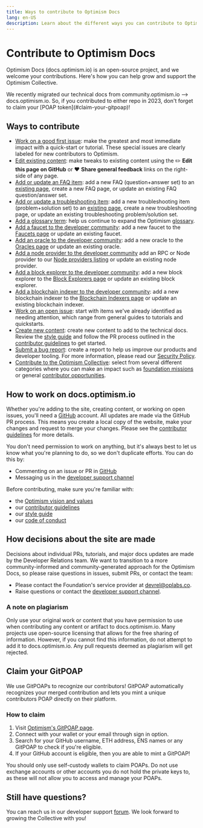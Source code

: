 ```yaml
---
title: Ways to contribute to Optimism Docs
lang: en-US
description: Learn about the different ways you can contribute to Optimism Docs.
---
```



# Contribute to Optimism Docs

Optimism Docs (docs.optimism.io) is an open-source project, and we welcome your contributions. Here's how you can help grow and support the Optimism Collective.

<Callout type="info">
  We recently migrated our technical docs from community.optimism.io --> docs.optimism.io.
  So, if you contributed to either repo in 2023, don't forget to claim your [POAP token](#claim-your-gitpoap)!
</Callout>

## Ways to contribute

*   [Work on a good first issue](https://github.com/ethereum-optimism/docs/labels/good%20first%20issue): make the greatest and most immediate impact with a quick-start or tutorial. These special issues are clearly labeled for new contributors to Optimism.
*   [Edit existing content](#how-to-work-on-docsoptimismio): make tweaks to existing content using the ✏️ **Edit this page on GitHub** or ❤️ **Share general feedback** links on the right-side of any page.
*   [Add or update an FAQ item](https://github.com/ethereum-optimism/docs/issues/new?assignees=\&labels=documentation%2Cfaq%2Ccommunity-request\&projects=\&template=suggest_faq_item.yaml\&title=Suggest+an+FAQ+item):
    add a new FAQ (question+answer set) to an [existing page](/chain/security/faq#security-model-faq), create a new FAQ page, or update an existing FAQ question/answer set.
*   [Add or update a troubleshooting item](https://github.com/ethereum-optimism/docs/issues/new?assignees=\&labels=documentation%2Ctroubleshooting%2Ccommunity-request\&projects=\&template=suggest_troubleshooting_item.yaml\&title=Suggest+a+troubleshooting+item):
    add a new troubleshooting item (problem+solution set) to an [existing page](/builders/chain-operators/management/troubleshooting), create a new troubleshooting page, or update an existing troubleshooting problem/solution set.
*   [Add a glossary term](https://github.com/ethereum-optimism/docs/issues/new?assignees=\&labels=glossary%2Cdocumentation%2Ccommunity-request\&projects=\&template=suggest_glossary_term.yaml\&title=Suggest+a+glossary+term):
    help us continue to expand the Optimism [glossary](/connect/resources/glossary).
*   [Add a faucet to the developer community](https://github.com/ethereum-optimism/developers/tree/main/community):
    add a new faucet to the [Faucets page](https://github.com/ethereum-optimism/developers/blob/main/community/tools/faucets.md) or update an existing faucet.
*   [Add an oracle to the developer community](https://github.com/ethereum-optimism/developers/tree/main/community):
    add a new oracle to the [Oracles page](https://github.com/ethereum-optimism/developers/blob/main/community/tools/oracles.md) or update an existing oracle.
*   [Add a node provider to the developer community](https://github.com/ethereum-optimism/developers/tree/main/community)
    add an RPC or Node provider to our [Node providers listing](https://github.com/ethereum-optimism/developers/blob/main/community/tools/node-providers.md) or update an existing node provider.
*   [Add a block explorer to the developer community](https://github.com/ethereum-optimism/developers/tree/main/community):
    add a new block explorer to the [Block Explorers page](https://github.com/ethereum-optimism/developers/blob/main/community/tools/block-explorers.md) or update an existing block explorer.
*   [Add a blockchain indexer to the developer community](https://github.com/ethereum-optimism/developers/tree/main/community):
    add a new blockchain indexer to the [Blockchain Indexers page](https://github.com/ethereum-optimism/developers/blob/main/community/tools/blockchain-indexers.md) or update an existing blockchain indexer.
*   [Work on an open issue](https://github.com/ethereum-optimism/docs/issues): start with items we've already identified as needing attention, which range from general guides to tutorials and quickstarts.
*   [Create new content](https://github.com/ethereum-optimism/docs/issues/new): create new content to add to the technical docs.
    Review the [style guide](style-guide) and follow the PR process outlined in the [contributor guidelines](https://github.com/ethereum-optimism/docs/blob/main/CONTRIBUTING.md) to get started.
*   [Submit a bug report](https://immunefi.com/bounty/optimism/): create a report to help us improve our products and developer tooling. For more information, please read our [Security Policy](/chain/security/security-policy).
*   [Contribute to the Optimism Collective](https://github.com/ethereum-optimism/ecosystem-contributions): select from several different categories where you can make an impact such as
    [foundation missions](https://github.com/ethereum-optimism/ecosystem-contributions/issues?q=is%3Aissue+is%3Aopen+label%3A%22Foundation+Mission+%28RFP%29%22) or general [contributor opportunities](https://github.com/ethereum-optimism/ecosystem-contributions/issues?q=is%3Aissue+is%3Aopen+label%3A%22Contribution+Opportunity%22).

## How to work on docs.optimism.io

Whether you're adding to the site, creating content, or working on open issues, you'll need a [GitHub](https://github.com) account.
All updates are made via the GitHub PR process. This means you create a local copy of the website, make your changes and request to merge your changes.
Please see the [contributor guidelines](https://github.com/ethereum-optimism/docs/blob/main/CONTRIBUTING.md) for more details.

You don't need permission to work on anything, but it's always best to let us know what you're planning to do, so we don't duplicate efforts. You can do this by:

*   Commenting on an issue or PR in [GitHub](https://github.com/ethereum-optimism/docs/)
*   Messaging us in the [developer support channel](https://github.com/ethereum-optimism/developers/)

Before contributing, make sure you're familiar with:

*   the [Optimism vision and values](https://www.optimism.io/about)
*   our [contributor guidelines](https://github.com/ethereum-optimism/docs/blob/main/CONTRIBUTING.md)
*   our [style guide](style-guide)
*   our [code of conduct](https://github.com/ethereum-optimism/.github/blob/master/CODE_OF_CONDUCT.md)

## How decisions about the site are made

Decisions about individual PRs, tutorials, and major docs updates are made by the Developer Relations team.
We want to transition to a more community-informed and community-generated approach for the Optimism Docs, so please raise questions in issues, submit PRs, or contact the team:

*   Please contact the Foundation's service provider at [devrel@oplabs.co](mailto:devrel@oplabs.co).
*   Raise questions or contact the [developer support channel](https://github.com/ethereum-optimism/developers/).

### A note on plagiarism

Only use your original work or content that you have permission to use when contributing any content or artifact to docs.optimism.io.
Many projects use open-source licensing that allows for the free sharing of information. However, if you cannot find this information, do not attempt to add it to docs.optimism.io.
Any pull requests deemed as plagiarism will get rejected.

## Claim your GitPOAP

We use GitPOAPs to recognize our contributors! GitPOAP automatically recognizes your merged contribution and lets you mint a unique contributors POAP directly on their platform.

### How to claim

1.  Visit [Optimism's GitPOAP page](https://www.gitpoap.io/gh/ethereum-optimism).
2.  Connect with your wallet or your email through sign in option.
3.  Search for your GitHub username, ETH address, ENS names or any GitPOAP to check if you're eligible.
4.  If your GitHub account is eligible, then you are able to mint a GitPOAP!

<Callout type="warning">
  You should only use self-custody wallets to claim POAPs. Do not use exchange accounts or other accounts you do not hold the private keys to, as these will not allow you to access and manage your POAPs.
</Callout>

## Still have questions?

You can reach us in our developer support [forum](https://github.com/ethereum-optimism/developers/discussions). We look forward to growing the Collective with you!
